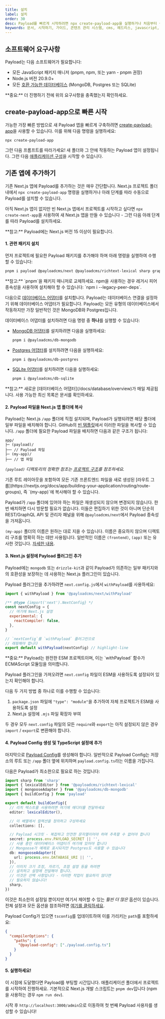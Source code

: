 ```yaml
---
title: 설치
label: 설치
order: 30
desc: Payload를 빠르게 시작하려면 npx create-payload-app을 실행하거나 처음부터 설치하세요.
keywords: 문서, 시작하기, 가이드, 콘텐츠 관리 시스템, cms, 헤드리스, javascript, node, react, nextjs
---
```


## 소프트웨어 요구사항

Payload는 다음 소프트웨어가 필요합니다:

- 모든 JavaScript 패키지 매니저 (pnpm, npm, 또는 yarn - pnpm 권장)
- Node.js 버전 20.9.0+
- 모든 [호환 가능한 데이터베이스](/docs/database/overview) (MongoDB, Postgres 또는 SQLite)

<Banner type="warning">
  **중요:** 더 진행하기 전에 위의 요구사항을 충족했는지 확인하세요.
</Banner>

## create-payload-app으로 빠른 시작

가능한 가장 빠른 방법으로 새 Payload 앱을 빠르게 구축하려면 [create-payload-app](https://npmjs.com/package/create-payload-app)을 사용할 수 있습니다. 이를 위해 다음 명령을 실행하세요:

```
npx create-payload-app
```

그런 다음 프롬프트를 따라가세요! 새 폴더와 그 안에 작동하는 Payload 앱이 설정됩니다. 그런 다음 [애플리케이션 구성](../configuration/overview)을 시작할 수 있습니다.

## 기존 앱에 추가하기

기존 Next.js 앱에 Payload를 추가하는 것은 매우 간단합니다. Next.js 프로젝트 폴더 내에서 `npx create-payload-app` 명령을 실행하거나 아래 단계를 따라 수동으로 Payload를 설치할 수 있습니다.

아직 Next.js 앱이 없지만 빈 Next.js 앱에서 프로젝트를 시작하고 싶다면 `npx create-next-app`을 사용하여 새 Next.js 앱을 만들 수 있습니다 - 그런 다음 아래 단계를 따라 Payload를 설치하세요.

<Banner type="info">
  **참고:** Payload에는 Next.js 버전 15 이상이 필요합니다.
</Banner>

#### 1. 관련 패키지 설치

먼저 프로젝트에 필요한 Payload 패키지를 추가해야 하며 아래 명령을 실행하여 수행할 수 있습니다:

```bash
pnpm i payload @payloadcms/next @payloadcms/richtext-lexical sharp graphql
```

<Banner type="warning">
  **참고:** `pnpm`을 패키지 매니저로 교체하세요. npm을 사용하는 경우 레거시
  피어 종속성을 사용하여 설치해야 할 수 있습니다: `npm i --legacy-peer-deps`.
</Banner>

다음으로 [데이터베이스 어댑터](/docs/database/overview)를 설치합니다. Payload는 데이터베이스 연결을 설정하기 위해 데이터베이스 어댑터가 필요합니다. Payload는 모든 유형의 데이터베이스에서 작동하지만 가장 일반적인 것은 MongoDB와 Postgres입니다.

데이터베이스 어댑터를 설치하려면 다음 명령 중 **하나**를 실행할 수 있습니다:

- [MongoDB 어댑터](../database/mongodb)를 설치하려면 다음을 실행하세요:

  ```bash
  pnpm i @payloadcms/db-mongodb
  ```

- [Postgres 어댑터](../database/postgres)를 설치하려면 다음을 실행하세요:

  ```bash
  pnpm i @payloadcms/db-postgres
  ```

- [SQLite 어댑터](../database/sqlite)를 설치하려면 다음을 실행하세요:
  ```bash
  pnpm i @payloadcms/db-sqlite
  ```

<Banner type="success">
  **참고:** 새로운 [데이터베이스 어댑터](/docs/database/overview)가 매일
  제공됩니다. 사용 가능한 최신 목록은 문서를 확인하세요.
</Banner>

#### 2. Payload 파일을 Next.js 앱 폴더에 복사

Payload는 Next.js `/app` 폴더에 직접 설치되며, Payload가 실행되려면 해당 폴더에 일부 파일을 배치해야 합니다. GitHub의 [빈 템플릿](<https://github.com/payloadcms/payload/tree/main/templates/blank/src/app/(payload)>)에서 이러한 파일을 복사할 수 있습니다. `/app` 폴더에 필요한 Payload 파일을 배치하면 다음과 같은 구조가 됩니다:

```plaintext
app/
├─ (payload)/
├── // Payload 파일
├─ (my-app)/
├── // 앱 파일
```

_`(payload)` 디렉토리의 정확한 참조는 [프로젝트 구조](../admin/overview#project-structure)를 참조하세요._

<Banner type="warning">
  기존 루트 레이아웃을 포함하여 모든 기존 프론트엔드 파일을 새로 생성된
  [라우트
  그룹](https://nextjs.org/docs/app/building-your-application/routing/route-groups),
  즉 `(my-app)`에 복사해야 할 수 있습니다.
</Banner>

Payload가 `/app` 폴더에 있어야 하는 파일은 재생성되지 않으며 변경되지 않습니다. 한 번 배치하면 다시 방문할 필요가 없습니다. 이들은 편집하기 위한 것이 아니며 단순히 REST/GraphQL API 및 관리자 패널을 위해 `@payloadcms/next`에서 Payload 종속성을 가져옵니다.

`(my-app)` 폴더의 이름은 원하는 대로 지을 수 있습니다. 이름은 중요하지 않으며 디렉토리 구조를 명확히 하는 데만 사용됩니다. 일반적인 이름은 `(frontend)`, `(app)` 또는 유사한 것입니다. [자세한 내용](../admin/overview).

#### 3. Next.js 설정에 Payload 플러그인 추가

Payload에는 `mongodb` 또는 `drizzle-kit`과 같이 Payload가 의존하는 일부 패키지와의 호환성을 보장하는 데 사용하는 Next.js 플러그인이 있습니다.

Payload 플러그인을 추가하려면 `next.config.js`에서 `withPayload`를 사용하세요:

```js
import { withPayload } from '@payloadcms/next/withPayload'

/** @type {import('next').NextConfig} */
const nextConfig = {
  // 여기에 Next.js 설정
  experimental: {
    reactCompiler: false,
  },
}

// `nextConfig`를 `withPayload` 플러그인으로
// 래핑해야 합니다
export default withPayload(nextConfig) // highlight-line
```

<Banner type="warning">
  **중요:** Payload는 완전한 ESM 프로젝트이며, 이는 `withPayload` 함수가
  ECMAScript 모듈임을 의미합니다.
</Banner>

Payload 플러그인을 가져오려면 `next.config` 파일이 ESM을 사용하도록 설정되어 있는지 확인해야 합니다.

다음 두 가지 방법 중 하나로 이를 수행할 수 있습니다:

1. `package.json` 파일에 `"type": "module"`을 추가하여 자체 프로젝트가 ESM을 사용하도록 설정
2. Next.js 설정에 `.mjs` 파일 확장자 부여

두 경우 모두 `next.config` 파일의 모든 `require`와 `export`는 아직 설정되지 않은 경우 `import` / `export`로 변환해야 합니다.

#### 4. Payload Config 생성 및 TypeScript 설정에 추가

마지막으로 [Payload Config](../configuration/overview)를 생성해야 합니다. 일반적으로 Payload Config는 저장소의 루트 또는 `/app` 폴더 옆에 위치하며 `payload.config.ts`라는 이름을 가집니다.

다음은 Payload가 최소한으로 필요로 하는 것입니다:

```ts
import sharp from 'sharp'
import { lexicalEditor } from '@payloadcms/richtext-lexical'
import { mongooseAdapter } from '@payloadcms/db-mongodb'
import { buildConfig } from 'payload'

export default buildConfig({
  // 리치 텍스트를 사용하려면 여기에 에디터를 전달하세요
  editor: lexicalEditor(),

  // 이 배열에서 컬렉션을 정의하고 구성하세요
  collections: [],

  // Payload 시크릿 - 복잡하고 안전한 문자열이어야 하며 추측할 수 없어야 합니다
  secret: process.env.PAYLOAD_SECRET || '',
  // 사용 중인 데이터베이스 어댑터가 여기에 있어야 합니다
  // Mongoose가 예제로 표시되지만 Postgres도 사용할 수 있습니다
  db: mongooseAdapter({
    url: process.env.DATABASE_URI || '',
  }),
  // 이미지 크기 조정, 자르기, 초점 설정 등을 하려면
  // 설치하고 설정에 전달해야 합니다.
  // 이것은 선택 사항입니다 - 이러한 작업이 필요하지 않다면
  // 필요하지 않습니다!
  sharp,
})
```

이것은 최소한의 설정일 뿐이지만 여기서 제어할 수 있는 _훨씬 더 많은_ 옵션이 있습니다. 전체 설정과 모든 옵션을 참조하려면 [여기를 클릭하세요](/docs/configuration/overview).

Payload Config가 있으면 `tsconfig`를 업데이트하여 이를 가리키는 `path`를 포함하세요:

```json
{
  "compilerOptions": {
    "paths": {
      "@payload-config": ["./payload.config.ts"]
    }
  }
}
```

#### 5. 실행하세요!

이 시점에 도달했다면 Payload를 부팅할 시간입니다. 애플리케이션 폴더에서 프로젝트를 시작하여 진행하세요. 기본적으로 Next.js 개발 스크립트는 `pnpm dev`입니다 (npm을 사용하는 경우 `npm run dev`).

시작 후 `http://localhost:3000/admin`으로 이동하여 첫 번째 Payload 사용자를 생성할 수 있습니다!